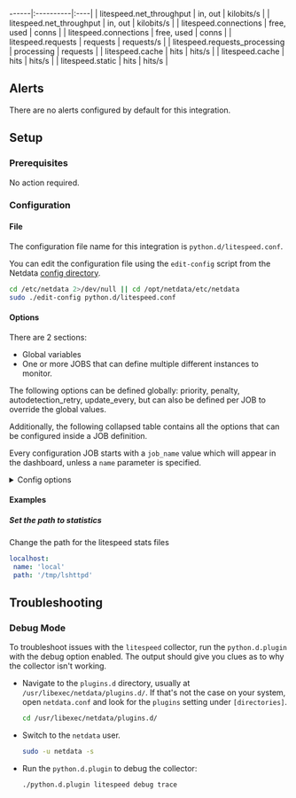 ------|:----------|:----|
| litespeed.net_throughput | in, out | kilobits/s |
| litespeed.net_throughput | in, out | kilobits/s |
| litespeed.connections | free, used | conns |
| litespeed.connections | free, used | conns |
| litespeed.requests | requests | requests/s |
| litespeed.requests_processing | processing | requests |
| litespeed.cache | hits | hits/s |
| litespeed.cache | hits | hits/s |
| litespeed.static | hits | hits/s |



## Alerts

There are no alerts configured by default for this integration.


## Setup

### Prerequisites

No action required.

### Configuration

#### File

The configuration file name for this integration is `python.d/litespeed.conf`.


You can edit the configuration file using the `edit-config` script from the
Netdata [config directory](/docs/configuring/configuration#the-netdata-config-directory).

```bash
cd /etc/netdata 2>/dev/null || cd /opt/netdata/etc/netdata
sudo ./edit-config python.d/litespeed.conf
```
#### Options

There are 2 sections:

* Global variables
* One or more JOBS that can define multiple different instances to monitor.

The following options can be defined globally: priority, penalty, autodetection_retry, update_every, but can also be defined per JOB to override the global values.

Additionally, the following collapsed table contains all the options that can be configured inside a JOB definition.

Every configuration JOB starts with a `job_name` value which will appear in the dashboard, unless a `name` parameter is specified.


<details><summary>Config options</summary>

| Name | Description | Default | Required |
|:----|:-----------|:-------|:--------:|
| update_every | Sets the default data collection frequency. | 5 | False |
| priority | Controls the order of charts at the netdata dashboard. | 60000 | False |
| autodetection_retry | Sets the job re-check interval in seconds. | 0 | False |
| penalty | Indicates whether to apply penalty to update_every in case of failures. | yes | False |
| name | Job name. This value will overwrite the `job_name` value. JOBS with the same name are mutually exclusive. Only one of them will be allowed running at any time. This allows autodetection to try several alternatives and pick the one that works. |  | False |
| path | Use a different path than the default, where the lightspeed stats files reside. | /tmp/lshttpd/ | False |

</details>

#### Examples

##### Set the path to statistics

Change the path for the litespeed stats files

```yaml
localhost:
 name: 'local'
 path: '/tmp/lshttpd'

```


## Troubleshooting

### Debug Mode

To troubleshoot issues with the `litespeed` collector, run the `python.d.plugin` with the debug option enabled. The output
should give you clues as to why the collector isn't working.

- Navigate to the `plugins.d` directory, usually at `/usr/libexec/netdata/plugins.d/`. If that's not the case on
  your system, open `netdata.conf` and look for the `plugins` setting under `[directories]`.

  ```bash
  cd /usr/libexec/netdata/plugins.d/
  ```

- Switch to the `netdata` user.

  ```bash
  sudo -u netdata -s
  ```

- Run the `python.d.plugin` to debug the collector:

  ```bash
  ./python.d.plugin litespeed debug trace
  ```


